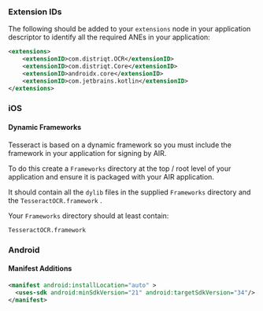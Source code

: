 ### Extension IDs

The following should be added to your `extensions` node in your application descriptor to identify all the required ANEs in your application:

```xml
<extensions>
    <extensionID>com.distriqt.OCR</extensionID>
    <extensionID>com.distriqt.Core</extensionID>
    <extensionID>androidx.core</extensionID>
    <extensionID>com.jetbrains.kotlin</extensionID>
</extensions>
```



### iOS 

#### Dynamic Frameworks

Tesseract is based on a dynamic framework so you must include the framework in your application for signing by AIR.

To do this create a `Frameworks` directory at the top / root level of your application and ensure it is packaged with your AIR application.

It should contain all the `dylib` files in the supplied `Frameworks` directory and the `TesseractOCR.framework` .

Your `Frameworks` directory should at least contain:

```
TesseractOCR.framework
```


### Android

#### Manifest Additions 


```xml
<manifest android:installLocation="auto" >
  <uses-sdk android:minSdkVersion="21" android:targetSdkVersion="34"/>
</manifest>
```